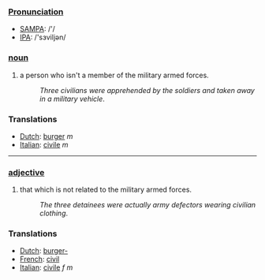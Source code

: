 ===[[Pronunciation]]===
*[[w:SAMPA|SAMPA]]: /'/
*[[w:IPA|IPA]]: /'sɜviljən/

=== [[noun]] ===
#a person who isn't a member of the military armed forces.
#:''Three civilians were apprehended by the soldiers and taken away in a military vehicle''.

===Translations===
*[[Dutch]]: [[burger]] ''m''
*[[Italian]]: [[civile]] ''m''

----

=== [[adjective]] ===
#that which is not related to the military armed forces.
#:''The three detainees were actually army defectors wearing civilian clothing''.

===Translations===
*[[Dutch]]: [[burger-]]
*[[French]]: [[civil]]
*[[Italian]]: [[civile]] ''f'' ''m''